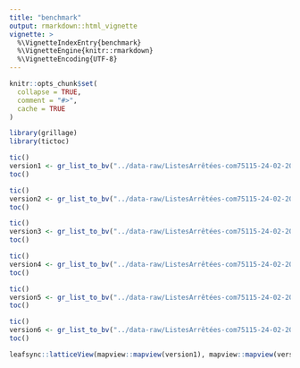 ```yaml
---
title: "benchmark"
output: rmarkdown::html_vignette
vignette: >
  %\VignetteIndexEntry{benchmark}
  %\VignetteEngine{knitr::rmarkdown}
  %\VignetteEncoding{UTF-8}
---
```


```r
knitr::opts_chunk$set(
  collapse = TRUE,
  comment = "#>",
  cache = TRUE
)
```

```r
library(grillage)
library(tictoc)
```

```r
tic()
version1 <- gr_list_to_bv("../data-raw/ListesArrêtées-com75115-24-02-2020-06h54.xlsx", code_insee = "75056", n = c(50, 50), confidence_level = 0.6)
toc()

tic()
version2 <- gr_list_to_bv("../data-raw/ListesArrêtées-com75115-24-02-2020-06h54.xlsx", code_insee = "75056", n = c(100, 100), confidence_level = 0.6)
toc()

tic()
version3 <- gr_list_to_bv("../data-raw/ListesArrêtées-com75115-24-02-2020-06h54.xlsx", code_insee = "75056", n = c(150, 150), confidence_level = 0.6)
toc()

tic()
version4 <- gr_list_to_bv("../data-raw/ListesArrêtées-com75115-24-02-2020-06h54.xlsx", code_insee = "75056", n = c(50, 50), confidence_level = 0.8)
toc()

tic()
version5 <- gr_list_to_bv("../data-raw/ListesArrêtées-com75115-24-02-2020-06h54.xlsx", code_insee = "75056", n = c(100, 100), confidence_level = 0.8)
toc()

tic()
version6 <- gr_list_to_bv("../data-raw/ListesArrêtées-com75115-24-02-2020-06h54.xlsx", code_insee = "75056", n = c(150, 150), confidence_level = 0.8)
toc()

```

```r
leafsync::latticeView(mapview::mapview(version1), mapview::mapview(version2), mapview::mapview(version3), mapview::mapview(version4), mapview::mapview(version5), mapview::mapview(version6))
```

